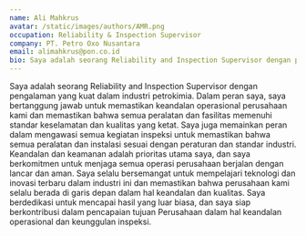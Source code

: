 ```yaml
---
name: Ali Mahkrus
avatar: /static/images/authors/AMR.png
occupation: Reliability & Inspection Supervisor
company: PT. Petro Oxo Nusantara
email: alimahkrus@pon.co.id
bio: Saya adalah seorang Reliability and Inspection Supervisor dengan pengalaman yang kuat dalam industri petrokimia. Dalam peran saya, saya bertanggung jawab untuk memastikan keandalan operasional perusahaan kami dan memastikan bahwa semua peralatan dan fasilitas memenuhi standar keselamatan dan kualitas yang ketat. Saya juga memainkan peran dalam mengawasi semua kegiatan inspeksi untuk memastikan bahwa semua peralatan dan instalasi sesuai dengan peraturan dan standar industri. Keandalan dan keamanan adalah prioritas utama saya, dan saya berkomitmen untuk menjaga semua operasi perusahaan berjalan dengan lancar dan aman. Saya selalu bersemangat untuk mempelajari teknologi dan inovasi terbaru dalam industri ini dan memastikan bahwa perusahaan kami selalu berada di garis depan dalam hal keandalan dan kualitas. Saya berdedikasi untuk mencapai hasil yang luar biasa, dan saya siap berkontribusi dalam pencapaian tujuan Perusahaan dalam hal keandalan operasional dan keunggulan inspeksi.
---
```


Saya adalah seorang Reliability and Inspection Supervisor dengan pengalaman yang kuat dalam industri petrokimia. Dalam peran saya, saya bertanggung jawab untuk memastikan keandalan operasional perusahaan kami dan memastikan bahwa semua peralatan dan fasilitas memenuhi standar keselamatan dan kualitas yang ketat. Saya juga memainkan peran dalam mengawasi semua kegiatan inspeksi untuk memastikan bahwa semua peralatan dan instalasi sesuai dengan peraturan dan standar industri. Keandalan dan keamanan adalah prioritas utama saya, dan saya berkomitmen untuk menjaga semua operasi perusahaan berjalan dengan lancar dan aman. Saya selalu bersemangat untuk mempelajari teknologi dan inovasi terbaru dalam industri ini dan memastikan bahwa perusahaan kami selalu berada di garis depan dalam hal keandalan dan kualitas. Saya berdedikasi untuk mencapai hasil yang luar biasa, dan saya siap berkontribusi dalam pencapaian tujuan Perusahaan dalam hal keandalan operasional dan keunggulan inspeksi.
